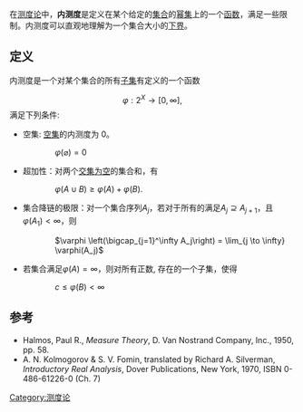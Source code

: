 在[[测度论|测度论]]中，'''内测度'''是定义在某个给定的[[集合_(数学)|集合]]的[[幂集|幂集]]上的一个[[函数|函数]]，满足一些限制。内测度可以直观地理解为一个集合大小的[[下界|下界]]。
== 定义 ==
内测度是一个对某个集合{{mvar|X}}的所有[[子集|子集]]有定义的一个函数
:<math>\varphi: 2^X \rightarrow [0, \infty], </math>
满足下列条件:

* 空集: [[空集|空集]]的内测度为 0。
:: <math> \varphi(\varnothing) = 0</math>

* 超加性：对两个[[不交集|交集为空]]的集合{{mvar|A}}和{{mvar|B}}，有
:: <math> \varphi( A \cup B) \geq \varphi(A) + \varphi( B ).</math>

* 集合降链的极限：对一个集合序列<math>A_j</math>，若对于所有的{{mvar|j}}满足<math> A_j \supseteq A_{j+1}</math>，且<math> \varphi(A_1) < \infty</math>，则
:: <math> \varphi \left(\bigcap_{j=1}^\infty A_j\right) = \lim_{j \to \infty} \varphi(A_j)</math>

* 若集合{{mvar|A}}满足<math>\varphi(A) = \infty </math>，则对所有正数{{mvar|c}}, 存在{{mvar|A}}的一个子集{{mvar|B}}，使得 
:: <math> c \leq \varphi( B) <\infty</math>

==参考==
* Halmos, Paul R., ''Measure Theory'', D. Van Nostrand Company, Inc., 1950, pp. 58.
* A. N. Kolmogorov & S. V. Fomin, translated by Richard A. Silverman, ''Introductory Real Analysis'', Dover Publications, New York, 1970, ISBN 0-486-61226-0 (Ch. 7)
[[Category:测度论|Category:测度论]]